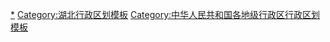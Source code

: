 {{Navbox
|listclass = hlist
|name = 襄阳市行政区划
|title = [[襄阳市]]行政区划
|above = 省级行政区：[[湖北省]]　　政府驻地：[[襄城区]]
|image = [[File:Administrative Division Xiangyang.png|150px]]
|state = {{{state<includeonly>|collapsed</includeonly>}}}

|group1style = background: #ececec; text-align: center;
|group1 = [[县级行政区]]
|liststyle = background: #ececec; text-align: center;
|list1 = 9[[县级行政区]]（3[[市辖区]]、3[[县级市]]、3[[县]]）；106[[乡级行政区]]（28[[街道办事处]]、74[[行政建制镇|镇]]、4[[乡 (中华人民共和国)|乡]]）

|group2 = [[市辖区]]
|groupstyle = text-align: center;
|list2 = {{Navbox|child

|group1 = [[襄城区]]
|list1 =  {{Navbox|child
|group1 = 5街道
|list1 =
* [[古城街道 (襄阳市)|古城街道]]
* [[真武山街道]]
* [[庞公街道]]
* [[檀溪街道]]
* [[隆中街道]]
|group2 = 2镇
|list2 =
* [[欧庙镇]]
* [[卧龙镇 (襄阳市)|卧龙镇]]
|group3 = 1乡
|list3 =
* [[尹集乡]]
|group4 = 襄城开发区
|group4style = background: #ececec
|list4 = {{Navbox|child
|group1 = 1街道
|groupstyle = background: #ececec
|list1 =
* [[余家湖街道]]
}}
}}

|group2 = [[樊城区]]
|list2 =  {{Navbox|child
|group1 = 8街道
|list1 =
* [[汉江街道]]
* [[王寨街道]]
* [[中原街道]]
* [[定中门街道]]
* [[清河口街道]]
* [[屏襄门街道]]
* [[米公街道]]
* [[柿铺街道]]
|group2 = 2镇
|list2 =
* [[牛首镇]]
* [[太平店镇 (襄阳市)|太平店镇]]
|group3 = [[襄阳高新技术产业开发区|襄阳高新区]]
|group3style = background: #ececec
|list3 = {{Navbox|child
|group1 = 2街道
|groupstyle = background: #ececec
|list1 =
* [[七里河街道]]
* [[紫贞街道]]
|group2 = 1镇
|list2 =
* [[团山镇]]
}}
}}

|group3 = [[襄州区]]
|list3 =  {{Navbox|child
|group1 = 3街道
|list1 =
* [[张湾街道 (襄阳市)|张湾街道]]
* [[肖湾街道]]
* [[六两河街道]]
|group2 = 12镇
|list2 =
* [[龙王镇 (襄阳市)|龙王镇]]
* [[石桥镇 (襄阳市)|石桥镇]]
* [[黄集镇 (襄阳市)|黄集镇]]
* [[伙牌镇]]
* [[古驿镇 (襄阳市)|古驿镇]]
* [[朱集镇 (襄阳市)|朱集镇]]
* [[程河镇]]
* [[双沟镇 (襄阳市)|双沟镇]]
* [[张家集镇]]
* [[黄龙镇 (襄阳市)|黄龙镇]]
* [[峪山镇]]
* [[东津镇 (襄阳市)|东津镇]]
|group3 = [[襄阳高新技术产业开发区|襄阳高新区]]
|group3style = background: #ececec
|list3 = {{Navbox|child
|group1 = 1街道
|groupstyle = background: #ececec
|list1 =
* [[刘集街道]]
|group2 = 1镇
|list2 =
* [[米庄镇]]
}}
}}
}}

|group3 = [[县级市]]
|list3 = {{Navbox|child

|group1 = [[老河口市]]
|list1 =  {{Navbox|child
|group1 = 2街道
|list1 =
* [[光化街道]]
* [[酇阳街道]]
|group2 = 6镇
|list2 =
* [[孟楼镇 (老河口市)|孟楼镇]]
* [[竹林桥镇]]
* [[薛集镇]]
* [[张集镇 (老河口市)|张集镇]]
* [[仙人渡镇]]
* [[洪山嘴镇]]
|group3 = 1乡
|list3 =
* [[袁冲乡]]
|group4 = 老河口开发区
|group4style = background: #ececec
|list4 = {{Navbox|child
|group1 = 1镇
|groupstyle = background: #ececec
|list1 =
* [[李楼镇 (老河口市)|李楼镇]]
}}
}}

|group2 = [[枣阳市]]
|list2 =  {{Navbox|child
|group1 = 3街道
|list1 =
* [[北城街道 (枣阳市)|北城街道]]
* [[南城街道 (枣阳市)|南城街道]]
* [[环城街道 (枣阳市)|环城街道]]
|group2 = 12镇
|list2 =
* [[琚湾镇]]
* [[七方镇]]
* [[杨垱镇]]
* [[太平镇 (枣阳市)|太平镇]]
* [[新市镇 (枣阳市)|新市镇]]
* [[鹿头镇]]
* [[刘升镇]]
* [[兴隆镇 (枣阳市)|兴隆镇]]
* [[王城镇]]
* [[吴店镇 (枣阳市)|吴店镇]]
* [[熊集镇]]
* [[平林镇]]
}}

|group3 = [[宜城市]]
|list3 =  {{Navbox|child
|group1 = 3街道
|list1 =
* [[鄢城街道]]
* [[南营街道]]
* [[龙头街道 (宜城市)|龙头街道]]
|group2 = 8镇
|list2 =
* [[郑集镇 (宜城市)|郑集镇]]
* [[小河镇 (宜城市)|小河镇]]
* [[刘猴镇]]
* [[孔湾镇]]
* [[流水镇 (宜城市)|流水镇]]
* [[板桥镇 (宜城市)|板桥镇]]
* [[王集镇 (宜城市)|王集镇]]
* [[雷河镇]]
}}
}}

|group4 = [[县]]
|list4 = {{Navbox|child

|group1 = [[南漳县]]
|list1 =  {{Navbox|child
|group1 = 10镇
|list1 =
* [[城关镇 (南漳县)|城关镇]]
* [[武安镇 (南漳县)|武安镇]]
* [[九集镇]]
* [[李庙镇]]
* [[长坪镇 (南漳县)|长坪镇]]
* [[薛坪镇]]
* [[板桥镇 (南漳县)|板桥镇]]
* [[巡检镇 (南漳县)|巡检镇]]
* [[东巩镇]]
* [[肖堰镇]]
}}

|group2 = [[谷城县]]
|list2 =  {{Navbox|child
|group1 = 9镇
|list1 =
* [[城关镇 (谷城县)|城关镇]]
* [[石花镇]]
* [[盛𡐓镇]]
* [[庙滩镇]]
* [[茨河镇]]
* [[南河镇 (谷城县)|南河镇]]
* [[紫金镇]]
* [[冷集镇]]
* [[五山镇 (谷城县)|五山镇]]
|group2 = 1乡
|list2 =
* [[赵湾乡]]
}}

|group3 = [[保康县]]
|list3 =  {{Navbox|child
|group1 = 10镇
|list1 =
* [[城关镇 (保康县)|城关镇]]
* [[黄堡镇 (保康县)|黄堡镇]]
* [[后坪镇 (保康县)|后坪镇]]
* [[龙坪镇 (保康县)|龙坪镇]]
* [[店垭镇]]
* [[马良镇 (保康县)|马良镇]]
* [[歇马镇 (保康县)|歇马镇]]
* [[马桥镇 (保康县)|马桥镇]]
* [[寺坪镇 (保康县)|寺坪镇]]
* [[过渡湾镇]]
|group2 = 1乡
|list2 =
* [[两峪乡]]
}}
}}
}}
<noinclude>
[[Category:襄阳行政区划|*]]
[[Category:湖北行政区划模板]]
[[Category:中华人民共和国各地级行政区行政区划模板]]
</noinclude>